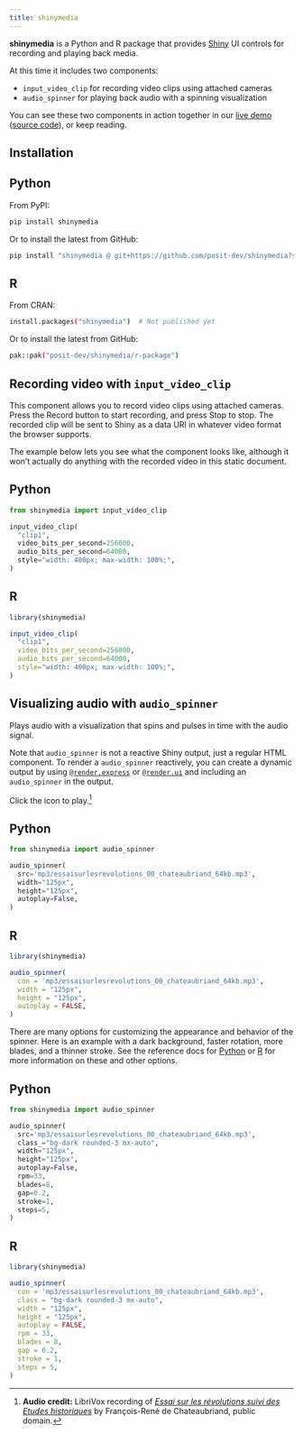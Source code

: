 ```yaml
---
title: shinymedia
---
```


**shinymedia** is a Python and R package that provides [Shiny](https://shiny.posit.co/py/) UI controls for recording and playing back media.

At this time it includes two components:

- `input_video_clip` for recording video clips using attached cameras
- `audio_spinner` for playing back audio with a spinning visualization

You can see these two components in action together in our [live demo](https://jcheng.shinyapps.io/multimodal/) ([source code](https://github.com/jcheng5/multimodal)), or keep reading.

## Installation

::: {.panel-tabset group="lang"}

## Python

From PyPI:

```bash
pip install shinymedia
```

Or to install the latest from GitHub:

```bash
pip install "shinymedia @ git+https://github.com/posit-dev/shinymedia?subdirectory=python-package"
```

## R

From CRAN:

```bash
install.packages("shinymedia")  # Not published yet
```

Or to install the latest from GitHub:

```bash
pak::pak("posit-dev/shinymedia/r-package")
```

:::

## Recording video with `input_video_clip`

This component allows you to record video clips using attached cameras.
Press the Record button to start recording, and press Stop to stop.
The recorded clip will be sent to Shiny as a data URI in whatever video format the browser supports.

The example below lets you see what the component looks like, although it won't actually do anything with the recorded video in this static document.

::: {.panel-tabset group="lang"}

## Python

```python
from shinymedia import input_video_clip

input_video_clip(
  "clip1",
  video_bits_per_second=256000,
  audio_bits_per_second=64000,
  style="width: 400px; max-width: 100%;",
)
```

## R

```r
library(shinymedia)

input_video_clip(
  "clip1",
  video_bits_per_second=256000,
  audio_bits_per_second=64000,
  style="width: 400px; max-width: 100%;",
)
```

:::

## Visualizing audio with `audio_spinner`

Plays audio with a visualization that spins and pulses in time with the audio signal.

Note that `audio_spinner` is not a reactive Shiny output, just a regular HTML component. To render a `audio_spinner` reactively, you can create a dynamic output by using [`@render.express`](https://shiny.posit.co/py/api/express/express.render.express.html) or [`@render.ui`](https://shiny.posit.co/py/api/core/render.ui.html) and including an `audio_spinner` in the output.

Click the icon to play.[^1]

::: {.panel-tabset group="lang"}

## Python

```python
from shinymedia import audio_spinner

audio_spinner(
  src='mp3/essaisurlesrevolutions_00_chateaubriand_64kb.mp3',
  width="125px",
  height="125px",
  autoplay=False,
)
```

## R

```r
library(shinymedia)

audio_spinner(
  con = 'mp3/essaisurlesrevolutions_00_chateaubriand_64kb.mp3',
  width = "125px",
  height = "125px",
  autoplay = FALSE,
)
```

:::

There are many options for customizing the appearance and behavior of the spinner. Here is an example with a dark background, faster rotation, more blades, and a thinner stroke. See the reference docs for [Python](reference/python/audio_spinner.qmd) or [R](reference/r/audio_spinner.qmd) for more information on these and other options.

::: {.panel-tabset group="lang"}

## Python

```python
from shinymedia import audio_spinner

audio_spinner(
  src='mp3/essaisurlesrevolutions_00_chateaubriand_64kb.mp3',
  class_="bg-dark rounded-3 mx-auto",
  width="125px",
  height="125px",
  autoplay=False,
  rpm=33,
  blades=8,
  gap=0.2,
  stroke=1,
  steps=5,
)
```

## R

```r
library(shinymedia)

audio_spinner(
  con = 'mp3/essaisurlesrevolutions_00_chateaubriand_64kb.mp3',
  class = "bg-dark rounded-3 mx-auto",
  width = "125px",
  height = "125px",
  autoplay = FALSE,
  rpm = 33,
  blades = 8,
  gap = 0.2,
  stroke = 1,
  steps = 5,
)
```

:::

[^1]: **Audio credit:** LibriVox recording of [_Essai sur les révolutions suivi des Etudes historiques_
](https://archive.org/details/essaisurlesrevolutions_2405_librivox/essaisurlesrevolutions_00_chateaubriand_128kb.mp3) by François-René de Chateaubriand, public domain.
